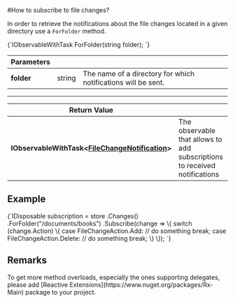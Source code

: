 
#How to subscribe to file changes?

In order to retrieve the notifications about the file changes located in a given directory use  a `ForFolder` method.



<TabItem value="for_folder_1" label="for_folder_1">
<CodeBlock language="csharp">
{`IObservableWithTask<FileChangeNotification> ForFolder(string folder);
`}
</CodeBlock>
</TabItem>

| Parameters | | |
| ------------- | ------------- | ----- |
| **folder** | string | The name of a directory for which notifications will be sent. |

---

| Return Value | |
| ------------- | ------------- |
| **IObservableWithTask&lt;[FileChangeNotification](../../../glossary/file-change-notification.mdx)&gt;** | The observable that allows to add subscriptions to received notifications |

## Example

<TabItem value="for_folder_2" label="for_folder_2">
<CodeBlock language="csharp">
{`IDisposable subscription = store
	.Changes()
	.ForFolder("/documents/books")
	.Subscribe(change =>
	\{
		switch (change.Action)
		\{
			case FileChangeAction.Add:
				// do something
				break;
			case FileChangeAction.Delete:
				// do something
				break;
		\}
	\});
`}
</CodeBlock>
</TabItem>

## Remarks

<Admonition type="info" title="">
To get more method overloads, especially the ones supporting delegates, please add [Reactive Extensions](https://www.nuget.org/packages/Rx-Main) package to your project.
</Admonition>

